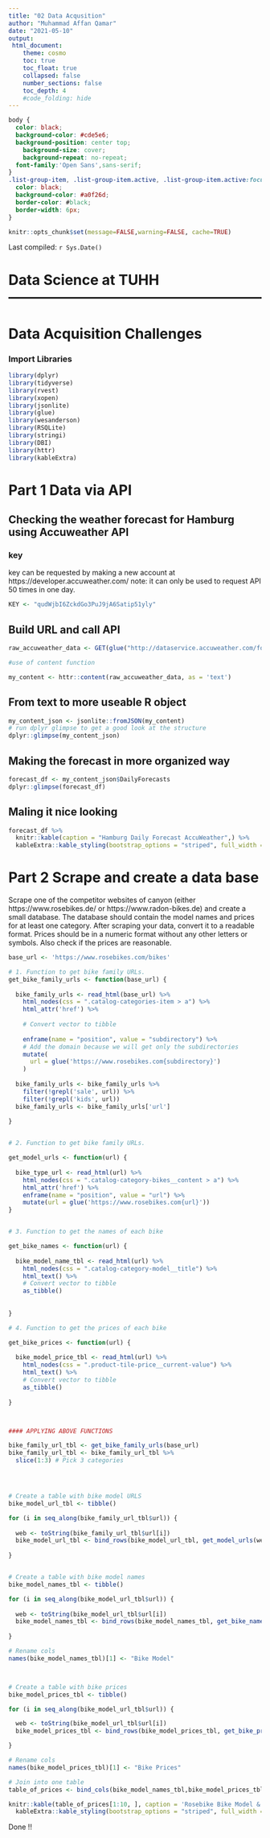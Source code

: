 ```yaml
---
title: "02 Data Acqusition"
author: "Muhammad Affan Qamar"
date: "2021-05-10"
output:
 html_document:
    theme: cosmo
    toc: true
    toc_float: true
    collapsed: false
    number_sections: false
    toc_depth: 4
    #code_folding: hide
---
```


```css
body {
  color: black;
  background-color: #cde5e6;
  background-position: center top;
    background-size: cover;
    background-repeat: no-repeat;
  font-family:'Open Sans',sans-serif;
}
.list-group-item, .list-group-item.active, .list-group-item.active:focus, .list-group-item.active:hover {
  color: black;
  background-color: #a0f26d;
  border-color: #black;
  border-width: 6px;
}
```

```r
knitr::opts_chunk$set(message=FALSE,warning=FALSE, cache=TRUE)
```

Last compiled: `r Sys.Date()`

# Data Science at TUHH ------------------------------------------------------

# Data Acquisition Challenges

### Import Libraries
```r
library(dplyr)
library(tidyverse)
library(rvest)
library(xopen)
library(jsonlite)
library(glue)
library(wesanderson)
library(RSQLite)
library(stringi)
library(DBI)
library(httr)
library(kableExtra)
```

# Part 1 Data via API
## Checking the weather forecast for Hamburg using Accuweather API

### key
key can be requested by making a new account at https://developer.accuweather.com/ 
note: it can only be used to request API 50 times in one day.

```r
KEY <- "qudWjbI6ZckdGo3PuJ9jA6Satip51yly"
```

## Build URL and call API
```r
raw_accuweather_data <- GET(glue("http://dataservice.accuweather.com/forecasts/v1/daily/1day/178556?apikey={KEY}"))

#use of content function

my_content <- httr::content(raw_accuweather_data, as = 'text')

```
## From text to more useable R object
```r

my_content_json <- jsonlite::fromJSON(my_content)
# run dplyr glimpse to get a good look at the structure
dplyr::glimpse(my_content_json)
```
## Making the forecast in more organized way
```r
forecast_df <- my_content_json$DailyForecasts
dplyr::glimpse(forecast_df)
```
## Maling it nice looking
```r
forecast_df %>%
  knitr::kable(caption = "Hamburg Daily Forecast AccuWeather",) %>%
  kableExtra::kable_styling(bootstrap_options = "striped", full_width = FALSE)

```

# Part 2 Scrape and create a data base
Scrape one of the competitor websites of canyon (either https://www.rosebikes.de/ or https://www.radon-bikes.de) and create a small database. The database should contain the model names and prices for at least one category.
After scraping your data, convert it to a readable format. Prices should be in a numeric format without any other letters or symbols. Also check if the prices are reasonable.

```r
base_url <- 'https://www.rosebikes.com/bikes'

# 1. Function to get bike family URLs.
get_bike_family_urls <- function(base_url) {
  
  bike_family_urls <- read_html(base_url) %>%
    html_nodes(css = ".catalog-categories-item > a") %>%
    html_attr('href') %>%
    
    # Convert vector to tibble
    
    enframe(name = "position", value = "subdirectory") %>%
    # Add the domain because we will get only the subdirectories
    mutate(
      url = glue('https://www.rosebikes.com{subdirectory}')
    ) 
  
  bike_family_urls <- bike_family_urls %>% 
    filter(!grepl('sale', url)) %>%
    filter(!grepl('kids', url))
  bike_family_urls <- bike_family_urls['url']
  
}


# 2. Function to get bike family URLs.

get_model_urls <- function(url) {
  
  bike_type_url <- read_html(url) %>%
    html_nodes(css = ".catalog-category-bikes__content > a") %>%
    html_attr('href') %>%
    enframe(name = "position", value = "url") %>%
    mutate(url = glue('https://www.rosebikes.com{url}')) 
}


# 3. Function to get the names of each bike 

get_bike_names <- function(url) {
  
  bike_model_name_tbl <- read_html(url) %>%
    html_nodes(css = ".catalog-category-model__title") %>%
    html_text() %>%
    # Convert vector to tibble
    as_tibble()
    
  
}

# 4. Function to get the prices of each bike 

get_bike_prices <- function(url) {
  
  bike_model_price_tbl <- read_html(url) %>%
    html_nodes(css = ".product-tile-price__current-value") %>%
    html_text() %>%
    # Convert vector to tibble
    as_tibble()
  
}



#### APPLYING ABOVE FUNCTIONS

bike_family_url_tbl <- get_bike_family_urls(base_url)
bike_family_url_tbl <- bike_family_url_tbl %>%
  slice(1:3) # Pick 3 categories




# Create a table with bike model URLS
bike_model_url_tbl <- tibble()

for (i in seq_along(bike_family_url_tbl$url)) {
  
  web <- toString(bike_family_url_tbl$url[i])
  bike_model_url_tbl <- bind_rows(bike_model_url_tbl, get_model_urls(web))
  
}


# Create a table with bike model names
bike_model_names_tbl <- tibble()

for (i in seq_along(bike_model_url_tbl$url)) {
  
  web <- toString(bike_model_url_tbl$url[i])
  bike_model_names_tbl <- bind_rows(bike_model_names_tbl, get_bike_names(web))
  
}

# Rename cols
names(bike_model_names_tbl)[1] <- "Bike Model"



# Create a table with bike prices
bike_model_prices_tbl <- tibble()

for (i in seq_along(bike_model_url_tbl$url)) {

  web <- toString(bike_model_url_tbl$url[i])
  bike_model_prices_tbl <- bind_rows(bike_model_prices_tbl, get_bike_prices(web))

}

# Rename cols
names(bike_model_prices_tbl)[1] <- "Bike Prices"
```

```r
# Join into one table
table_of_prices <- bind_cols(bike_model_names_tbl,bike_model_prices_tbl)

```

```r
knitr::kable(table_of_prices[1:10, ], caption = 'Rosebike Bike Model & Prices') %>%
  kableExtra::kable_styling(bootstrap_options = "striped", full_width = FALSE)

```

Done !!